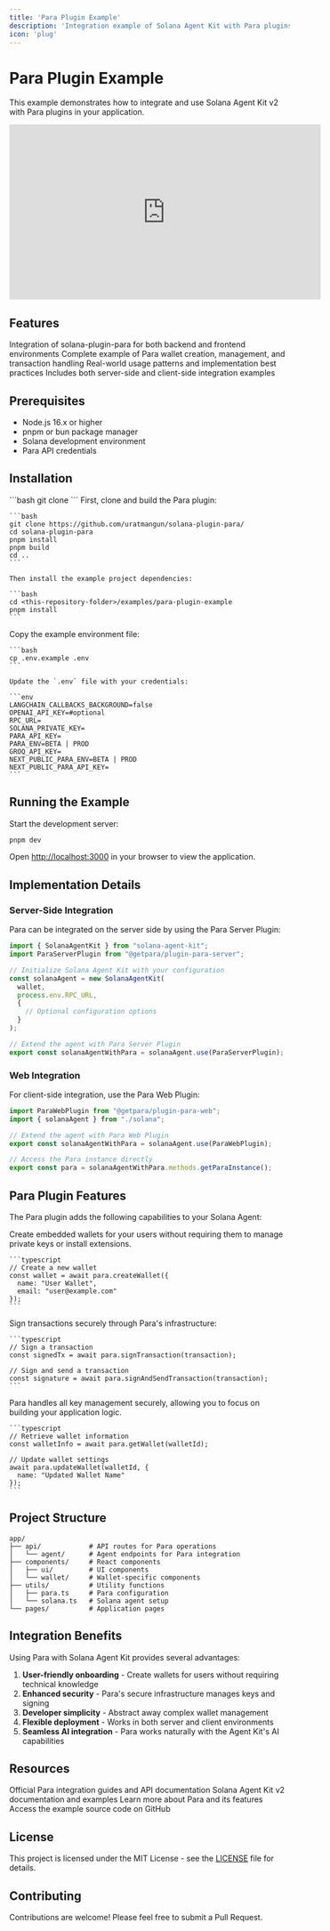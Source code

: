 ```yaml
---
title: 'Para Plugin Example'
description: 'Integration example of Solana Agent Kit with Para plugins'
icon: 'plug'
---
```


# Para Plugin Example

This example demonstrates how to integrate and use Solana Agent Kit v2 with Para plugins in your application.

<div className="flex justify-center my-6">
  <iframe 
    width="560" 
    height="315" 
    src="https://www.youtube.com/embed/qItH-SnOcr8" 
    title="Para Plugin Example Demo" 
    frameBorder="0" 
    allow="accelerometer; autoplay; clipboard-write; encrypted-media; gyroscope; picture-in-picture" 
    allowFullScreen
    className="rounded-md shadow-lg"
  ></iframe>
</div>

## Features

<CardGroup cols={2}>
  <Card title="Para Plugin Integration" icon="plug-circle-check">
    Integration of solana-plugin-para for both backend and frontend environments
  </Card>
  <Card title="Wallet Management" icon="wallet">
    Complete example of Para wallet creation, management, and transaction handling
  </Card>
  <Card title="Best Practices" icon="book">
    Real-world usage patterns and implementation best practices
  </Card>
  <Card title="Full-stack Implementation" icon="layer-group">
    Includes both server-side and client-side integration examples
  </Card>
</CardGroup>

## Prerequisites

- Node.js 16.x or higher
- pnpm or bun package manager
- Solana development environment
- Para API credentials

## Installation

<Steps>
  <Step title="Clone the repository">
    ```bash
    git clone <repository-url>
    ```
  </Step>
  <Step title="Install Para plugin dependencies">
    First, clone and build the Para plugin:
    
    ```bash
    git clone https://github.com/uratmangun/solana-plugin-para/
    cd solana-plugin-para
    pnpm install
    pnpm build
    cd ..
    ```
    
    Then install the example project dependencies:
    
    ```bash
    cd <this-repository-folder>/examples/para-plugin-example
    pnpm install
    ```
  </Step>
  <Step title="Set up environment variables">
    Copy the example environment file:
    
    ```bash
    cp .env.example .env
    ```
    
    Update the `.env` file with your credentials:
    
    ```env
    LANGCHAIN_CALLBACKS_BACKGROUND=false
    OPENAI_API_KEY=#optional
    RPC_URL=
    SOLANA_PRIVATE_KEY=
    PARA_API_KEY=
    PARA_ENV=BETA | PROD
    GROQ_API_KEY=
    NEXT_PUBLIC_PARA_ENV=BETA | PROD
    NEXT_PUBLIC_PARA_API_KEY=
    ```
  </Step>
</Steps>

## Running the Example

Start the development server:

```bash
pnpm dev
```

Open [http://localhost:3000](http://localhost:3000) in your browser to view the application.

## Implementation Details

### Server-Side Integration

Para can be integrated on the server side by using the Para Server Plugin:

```typescript
import { SolanaAgentKit } from "solana-agent-kit";
import ParaServerPlugin from "@getpara/plugin-para-server";

// Initialize Solana Agent Kit with your configuration
const solanaAgent = new SolanaAgentKit(
  wallet,
  process.env.RPC_URL,
  {
    // Optional configuration options
  }
);

// Extend the agent with Para Server Plugin
export const solanaAgentWithPara = solanaAgent.use(ParaServerPlugin);
```

### Web Integration

For client-side integration, use the Para Web Plugin:

```typescript
import ParaWebPlugin from "@getpara/plugin-para-web";
import { solanaAgent } from "./solana";

// Extend the agent with Para Web Plugin
export const solanaAgentWithPara = solanaAgent.use(ParaWebPlugin);

// Access the Para instance directly
export const para = solanaAgentWithPara.methods.getParaInstance();
```

## Para Plugin Features

The Para plugin adds the following capabilities to your Solana Agent:

<AccordionGroup>
  <Accordion title="Wallet Creation">
    Create embedded wallets for your users without requiring them to manage private keys or install extensions.
    
    ```typescript
    // Create a new wallet
    const wallet = await para.createWallet({
      name: "User Wallet",
      email: "user@example.com"
    });
    ```
  </Accordion>
  
  <Accordion title="Transaction Signing">
    Sign transactions securely through Para's infrastructure:
    
    ```typescript
    // Sign a transaction
    const signedTx = await para.signTransaction(transaction);
    
    // Sign and send a transaction
    const signature = await para.signAndSendTransaction(transaction);
    ```
  </Accordion>
  
  <Accordion title="Key Management">
    Para handles all key management securely, allowing you to focus on building your application logic.
    
    ```typescript
    // Retrieve wallet information
    const walletInfo = await para.getWallet(walletId);
    
    // Update wallet settings
    await para.updateWallet(walletId, {
      name: "Updated Wallet Name"
    });
    ```
  </Accordion>
</AccordionGroup>

## Project Structure

```
app/
├── api/            # API routes for Para operations
│   └── agent/      # Agent endpoints for Para integration
├── components/     # React components
│   ├── ui/         # UI components
│   └── wallet/     # Wallet-specific components
├── utils/          # Utility functions
│   ├── para.ts     # Para configuration
│   └── solana.ts   # Solana agent setup
└── pages/          # Application pages
```

## Integration Benefits

Using Para with Solana Agent Kit provides several advantages:

1. **User-friendly onboarding** - Create wallets for users without requiring technical knowledge
2. **Enhanced security** - Para's secure infrastructure manages keys and signing
3. **Developer simplicity** - Abstract away complex wallet management
4. **Flexible deployment** - Works in both server and client environments
5. **Seamless AI integration** - Para works naturally with the Agent Kit's AI capabilities

## Resources

<CardGroup cols={2}>
  <Card title="Para Documentation" icon="book" href="https://docs.getpara.com/integration-guides/solana">
    Official Para integration guides and API documentation
  </Card>
  <Card title="Solana Agent Kit" icon="toolbox" href="https://github.com/sendaifun/solana-agent-kit/tree/v2">
    Solana Agent Kit v2 documentation and examples
  </Card>
  <Card title="Para Website" icon="globe" href="https://getpara.com/">
    Learn more about Para and its features
  </Card>
  <Card title="GitHub Repository" icon="github" href="#">
    Access the example source code on GitHub
  </Card>
</CardGroup>

## License

This project is licensed under the MIT License - see the [LICENSE](LICENSE) file for details.

## Contributing

Contributions are welcome! Please feel free to submit a Pull Request.
